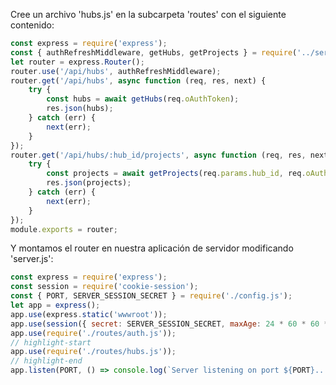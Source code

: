 Cree un archivo 'hubs.js' en la subcarpeta 'routes' con el siguiente contenido:

```js title="routes/hubs.js"
const express = require('express');
const { authRefreshMiddleware, getHubs, getProjects } = require('../services/aps.js');
let router = express.Router();
router.use('/api/hubs', authRefreshMiddleware);
router.get('/api/hubs', async function (req, res, next) {
    try {
        const hubs = await getHubs(req.oAuthToken);
        res.json(hubs);
    } catch (err) {
        next(err);
    }
});
router.get('/api/hubs/:hub_id/projects', async function (req, res, next) {
    try {
        const projects = await getProjects(req.params.hub_id, req.oAuthToken);
        res.json(projects);
    } catch (err) {
        next(err);
    }
});
module.exports = router;
```

Y montamos el router en nuestra aplicación de servidor modificando 'server.js':

```js title="server.js"
const express = require('express');
const session = require('cookie-session');
const { PORT, SERVER_SESSION_SECRET } = require('./config.js');
let app = express();
app.use(express.static('wwwroot'));
app.use(session({ secret: SERVER_SESSION_SECRET, maxAge: 24 * 60 * 60 * 1000 }));
app.use(require('./routes/auth.js'));
// highlight-start
app.use(require('./routes/hubs.js'));
// highlight-end
app.listen(PORT, () => console.log(`Server listening on port ${PORT}...`));
```
